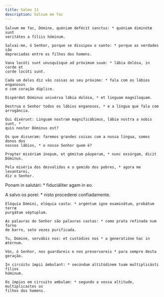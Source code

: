 ```yaml
---
title: Salmo 11
description: Salvum me fac
---
```


<div class="side-by-side not-content">

    Salvum me fac, Dómine, quóniam defécit sanctus: * quóniam diminútæ sunt
    veritátes a fíliis hóminum.

    Salvai-me, ó Senhor, porque se dissipou o santo: * porque as verdades são
    depreciadas entre os filhos dos homens.

    Vana locúti sunt unusquísque ad próximum suum: * lábia dolósa, in corde et
    corde locúti sunt.

    Cada um deles diz vãs coisas ao seu próximo: * fala com os lábios enganosos
    e com coração dúplice.

    Dispérdat Dóminus univérsa lábia dolósa, * et linguam magníloquam.

    Destrua o Senhor todos os lábios enganosos, * e a língua que fala com
    arrogância.

    Qui dixérunt: Linguam nostram magnificábimus, lábia nostra a nobis sunt, *
    quis noster Dóminus est?

    Os que disseram: faremos grandes coisas com a nossa língua, somos donos dos
    nossos lábios, * o nosso Senhor quem é?

    Propter misériam ínopum, et gémitum páuperum, * nunc exsúrgam, dicit
    Dóminus.

    Pela miséria dos desvalidos e o gemido dos pobres, * agora me levantarei,
    diz o Senhor.

Ponam in salutári: \* fiduciáliter agam in eo.

A salvo os porei: \* nisto procederei confiadamente.

    Elóquia Dómini, elóquia casta: * argéntum igne examinátum, probátum terræ
    purgátum séptuplum.

    As palavras do Senhor são palavras castas: * como prata refinada num forno
    de barro, sete vezes purificada.

    Tu, Dómine, servábis nos: et custódies nos * a generatióne hac in ætérnum.

    Vós, ó Senhor, nos guardareis e nos preservareis * para sempre desta
    geração.

    In circúitu ímpii ámbulant: * secúndum altitúdinem tuam multiplicásti fílios
    hóminum.

    Os ímpios em circuito ambulam: * segundo a vossa altitude, multiplicastes os
    filhos dos homens.

</div>
